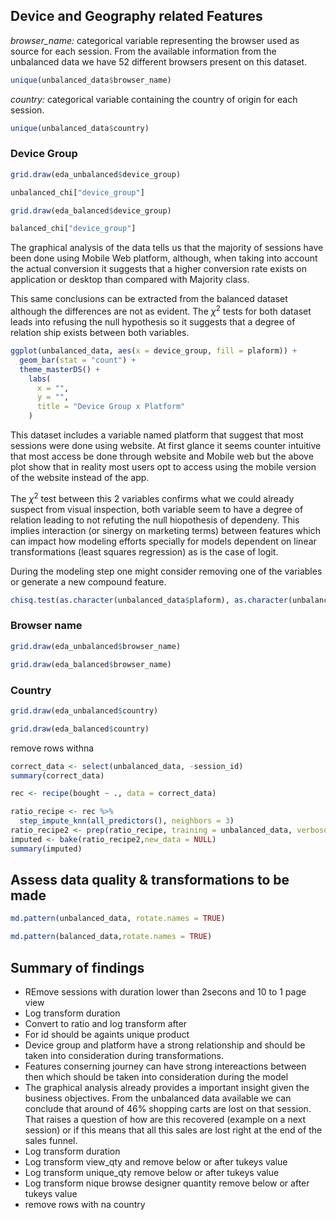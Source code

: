 ## Device and Geography related Features


*browser_name:* categorical variable representing the browser used as source for each session. From the available information from the unbalanced data we have 52 different browsers present on this dataset. 

```r

unique(unbalanced_data$browser_name)

```

*country:* categorical variable containing the country of origin for each session.

```r

unique(unbalanced_data$country)

```

### Device Group

```r

grid.draw(eda_unbalanced$device_group)

```

```r

unbalanced_chi["device_group"]

```


```r

grid.draw(eda_balanced$device_group)

```

```r

balanced_chi["device_group"]

```

The graphical analysis of the data tells us that the majority of sessions have been done using Mobile Web platform, although, when taking into account the actual conversion it suggests that a higher conversion rate exists on application or desktop than compared with Majority class.

This same conclusions can be extracted from the balanced dataset although the differences are not as evident. The $\chi ^2$ tests for both dataset leads into refusing the null hypothesis so it suggests that a degree of relation ship exists between both variables.


```r

ggplot(unbalanced_data, aes(x = device_group, fill = plaform)) + 
  geom_bar(stat = "count") + 
  theme_masterDS() +
    labs(
      x = "",
      y = "",
      title = "Device Group x Platform"
    )

```

This dataset includes a variable named platform that suggest that most sessions were done using website. At first glance it seems counter intuitive that most access be done through website and Mobile web but the above plot show that in reality most users opt to access using the mobile version of the website instead of the app. 

The $\chi ^2$ test between this 2 variables confirms what we could already suspect from visual inspection, both variable seem to have a degree of relation leading to not refuting the null hiopothesis of dependeny. This implies interaction (or sinergy on marketing terms) between features which can impact how modeling efforts specially for models dependent on linear transformations (least squares regression) as is the case of logit.

During the modeling step one might consider removing one of the variables or generate a new compound feature.

```r

chisq.test(as.character(unbalanced_data$plaform), as.character(unbalanced_data$device_group))

```

### Browser name


```r

grid.draw(eda_unbalanced$browser_name)

```


```r

grid.draw(eda_balanced$browser_name)

```

### Country


```r

grid.draw(eda_unbalanced$country)

```


```r

grid.draw(eda_balanced$country)

```


remove rows withna

```r
correct_data <- select(unbalanced_data, -session_id)
summary(correct_data)

rec <- recipe(bought ~ ., data = correct_data)

ratio_recipe <- rec %>% 
  step_impute_knn(all_predictors(), neighbors = 3)
ratio_recipe2 <- prep(ratio_recipe, training = unbalanced_data, verbose = TRUE, retain = TRUE)
imputed <- bake(ratio_recipe2,new_data = NULL)
summary(imputed)

```

## Assess data quality & transformations to be made

```r
md.pattern(unbalanced_data, rotate.names = TRUE)
```

```r
md.pattern(balanced_data,rotate.names = TRUE)
```

## Summary of findings

- REmove sessions with duration lower than 2secons and 10 to 1 page view
- Log transform duration
- Convert to ratio and log transform  after
- For id should be againts unique product
- Device group and platform have a strong relationship and should be taken into consideration during transformations.
- Features conserning journey can have strong intereactions between then which should be taken into consideration during the model
- The graphical analysis already provides a important insight given the business objectives. From the unbalanced data available we can conclude that around of 46% shopping carts are lost on that session. That raises a question of how are this recovered (example on a next session) or if this means that all this sales are lost right at the end of the sales funnel.
- Log transform duration
- Log transform view_qty and remove below or after tukeys value
- Log transform unique_qty remove below or after tukeys value
- Log transform nique browse designer quantity remove below or after tukeys value
- remove rows with na country